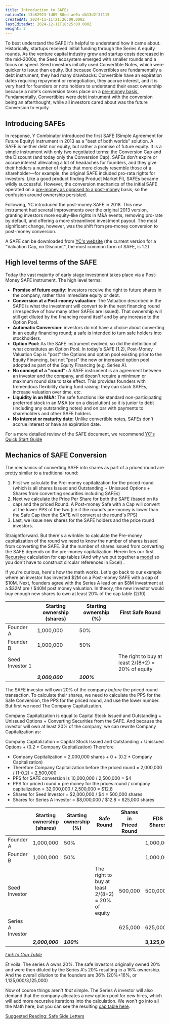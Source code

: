 ```yaml
---
title: Introduction to SAFEs
notionId: 13b82923-1d09-80ed-ae0a-db13d2f3f115
createdAt: 2024-11-11T21:26:00.000Z
lastEditedAt: 2024-12-11T18:25:00.000Z
weight: 2
---
```



To best understand the SAFE it's helpful to understand how it came about. Historically, startups received initial funding through the Series A equity rounds. As the venture capital industry grew and startup costs decreased in the mid-2000s, the Seed ecosystem emerged with smaller rounds and a focus on speed. Seed investors initially used Convertible Notes, which were quicker to issue than equity.  But because Convertibles are fundamentally a debt instrument, they had many drawbacks: Convertible have an expiration dates requiring repayment or renegotiation, they accrue interest, and it is very hard for founders or note holders to understand their exact ownership because a note's conversion takes place on a [pre-money basis.](/founders-handbook/pre-money-vs-post-money-conversion) Fundamentally, Convertibles were debt instrument with the conversion being an afterthought, while all investors cared about was the future Conversion to equity.


## Introducing SAFEs


In response, Y Combinator introduced the first SAFE (Simple Agreement for Future Equity) instrument in 2013 as a "best of both worlds" solution. A SAFE is neither debt nor equity, but rather a promise of future equity. It is a simple instrument with only two negotiated terms: the Conversion Cap and the Discount (and today only the Conversion Cap). SAFEs don't expire or accrue interest alleviating a lot of headaches for founders, and they give their holders a number of rights that more closely resemble those of a shareholder—for example, the original SAFE included pro-rata rights for investors.  Like a good product finding Product Market Fit, SAFEs became wildly successful. However, the conversion mechanics of the initial SAFE operated on a [pre-money as opposed to a post-money](/founders-handbook/pre-money-vs-post-money-conversion) basis, so the confusion around ownership persisted.


Following, YC introduced the post-money SAFE in 2018. This new instrument had several improvements over the original 2013 version, granting investors more equity-like rights in M&A events, removing pro-rate by default, and offering a more streamlined investment payout. The most significant change, however, was the shift from pre-money conversion to post-money conversion.


A SAFE can be downloaded from [YC's website](https://www.ycombinator.com/documents) (the current version for a "Valuation Cap, no Discount", the most common form of SAFE, is 1.2) 


## High level terms of the SAFE


Today the vast majority of early stage investment takes place via a Post-Money SAFE instrument.  The high level terms: 

- **Promise of future equity:** Investors receive the right to future shares in the company, rather than immediate equity or debt.
- **Conversion at a Post-money valuation:** The Valuation described in the SAFE is what the investment will convert to in the next financing round (irrespective of how many other SAFEs are issued). That ownership will still get diluted by the financing round itself and by any increase to the Option Pool.
- **Automatic Conversion:** investors do not have a choice about converting in an equity financing round; a safe is intended to turn safe holders into stockholders.
- **Option Pool:** As the SAFE instrument evolved, so did the definition of what constitutes an Option Pool. In today's SAFE (1.2),  Post-Money Valuation Cap is "post" the Options and option pool existing prior to the Equity Financing, but not "post" the new or increased option pool adopted as part of the Equity Financing (e.g. Series A).
- **No concept of a "round":** A SAFE instrument is an agreement between an investor and the company, and doesn't require a minimum or maximum round size to take effect. This provides founders with tremendous flexibility during fund raising: they can stack SAFEs, increase valuation over time, etc.
- **Liquidity in an M&A:**  The safe functions like standard non-participating preferred stock in an M&A (or on a dissolution) so it is junior to debt (including any outstanding notes) and on par with payments to shareholders and other SAFE holders
- **No interest or maturity date:** Unlike convertible notes, SAFEs don't accrue interest or have an expiration date.

For a more detailed review of the SAFE document, we recommend [YC's Quick Start Guide](https://bookface-static.ycombinator.com/assets/ycdc/Website%20User%20Guide%20Feb%202023%20-%20final-28acf9a3b938e643cc270b7da514194d5c271359be25b631b025605673fa9f95.pdf)


## Mechanics of SAFE Conversion 


The mechanics of converting SAFE into shares as part of a priced round are pretty similar to a traditional round: 

1. First we calculate the Pre-money capitalization for the priced round (which is all shares Issued and Outstanding + Unissued Options + Shares from converting securities including SAFEs)
2. Next we calculate the Price Per Share  for both the SAFE (based on its cap) and the priced Round. A Post-money Safe with a Cap will convert at the lower PPS of the two (i.e if the round's pre-money is lower than the Safe Cap then the SAFE will convert at the round's PPS)
3. Last, we issue new shares for the SAFE holders and the price round investors.

Straightforward. But there's a wrinkle: to calculate the Pre-money capitalization of the round we need to know the number of shares issued from converting the SAFE.  But the number of shares issued from converting the SAFE depends on the pre-money capitalization. Herein lies our first [Recursive](https://en.wikipedia.org/wiki/Recursion) calculation for cap tables (And why we put together a [model](https://1984.vc/docs/founders-handbook/cap-table-worksheet) so you don't have to construct circular references in Excel) .  


If you're curious, here's how the math works. Let's go back to our example where an investor has invested $2M on a Post-money SAFE with a cap of $10M.  Next, founders agree with the Series A lead on an $8M investment at a $32M pre / $40M post money valuation. In theory, the new investor would buy enough new shares to own at least 20% of the cap table (2/10)


|                 | Starting ownership (shares) | Starting ownership (%) | First Safe Round                                   |
| --------------- | --------------------------- | ---------------------- | -------------------------------------------------- |
| Founder A       | 1,000,000                   | 50%                    |                                                    |
| Founder B       | 1,000,000                   | 50%                    |                                                    |
| Seed Investor 1 |                             |                        | The right to buy at least 2/(8+2) = 20% of equity  |
|                 | _**2,000,000**_             | _**100%**_             |                                                    |


The SAFE investor will own 20% of the company _before_ the priced round transaction.  To calculate their shares, we need to calculate the PPS for the Safe Conversion,  the PPS for the priced round, and use the lower number.  But first we need The Company Capitalization.


Company Capitalization is equal to Capital Stock Issued and Outstanding + Unissued Options + Converting Securities from the SAFE.  And because the investor will own at least 20% of the company, we can rewrite Company Capitalization as:


Company Capitalization = Capital Stock Issued and Outstanding + Unissued Options +  (0.2 * Company Capitalization) 
Therefore

- Company Capitalization = 2,000,000 shares + 0 + (0.2 * Company Capitalization)
- Therefore Company Capitalization before the priced round  = 2,000,000 / (1-0.2) = 2,500,000
- PPS for SAFE conversion is 10,000,000 / 2,500,000 = $4
- PPS for priced round = pre money for the prices round / company capitalization = 32,000,000 / 2,500,000 = $12.8
- Shares for Seed Investor  = $2,000,000 / $4  = 500,000 shares
- Shares for Series A Investor = $8,000,000 / $12.8 = 625,000 shares

|                   | Starting ownership (shares) | Starting ownership (%) | Safe Round                                         | Shares in Priced Round | FDS Shares    | FDS % |
| ----------------- | --------------------------- | ---------------------- | -------------------------------------------------- | ---------------------- | ------------- | ----- |
| Founder A         | 1,000,000                   | 50%                    |                                                    |                        | 1,000,000     | 32%   |
| Founder B         | 1,000,000                   | 50%                    |                                                    |                        | 1,000,000     | 32%   |
| Seed Investor     |                             |                        | The right to buy at least 2/(8+2) = 20% of equity  | 500,000                | 500,000       | 16%   |
| Series A Investor |                             |                        |                                                    | 625,000                | 625,000       | 20%   |
|                   | _**2,000,000**_             | _**100%**_             |                                                    |                        | **3,125,000** |       |


[_Link to Cap Table_ ](https://1984.vc/docs/founders-handbook/cap-table-worksheet/#AAN4IgTg9g7gIghgFziAXAbVASwCapABhABoQEBPABwFM8BjCAWwYgDtiQW4GaUQAxCAFcW2KmAAEAQXYBnABZwwVGagCM.DZpLQWY.ZgqoMIeYuVrNWkNTC0qLBKgCs.AL5FQppSpTrL.Ehs7B1QAFjcPEwVvC39AsWDHFABmACYAOktk_AB2VI1UgE5QwtcAXRI4ABsq6BgqKqoEHgQwQSp3LFxeVXZyajpGZjYSTm48AWFRCQAhWWjzX38AkB09OQMjTwWfP0t423skl06os13lg8SwiO3z2P3rBKPUNMzNbLyC4tKKkGrarAGk0Wm0OpEcHgAJIyGTtbAAeQoCEwrBUJH6PBA9CYrHYYyxMLhVGw4iRKLR83uKBWazA.kM6DuMRpVxeNNOXkWKyC7NuZxZPOeIQ5fwBdWBzVQrXap0hvFCfUoWJkcAAZjRRlwsQBlKgk8RQlgAN2UCAgEnYmBNZu4IvycWxcEZe0e2EwMnowiStKgunpG0Zxl59pWXJ8_JDSVUTnShXjhScqmSTnjTmS2VCJHDYQThQAHOVKjUJY0pSgZVQSO7VQAjRrYPiYBrYHxoP70G301EsAAqyrwFAgMkccu6IBySoGvBkYmb6I42rwerA86khptI4tVs3CDtSXzl1WfvWmyZAsWADZUiV42yRapCnGE_mco_46.30X_iWgWWeGq1Szt.FBKAAsqwVBkK8DqPEgYAAOZNOSPYyAAChAEBVKgKzCIIs6IsiqE4a4QA)


Et voila. The series A owns 20%. The safe investors originally owned 20% and were then diluted by the Series A's 20% resulting in a 16% ownership. And the overall dilution to the founders are 36% (20%+16%, or 1,125,000/3,125,000)


Now of course things aren't _that_ simple.  The Series A investor will also demand that the company allocates a new option pool for new hires, which will add more recursive iterations into the calculation. We won't go into all the Math here, but you can see the resulting [cap table here](https://1984.vc/docs/founders-handbook/cap-table-worksheet/#AAN4IgTg9g7gIghgFziAXAbVASwCapABhABoQEBPABwFM8BjCAWwYgDtiQW4GaUR4XMVADYACAKIBrdgGcAFnDBVpqAIz51GktBZUwczBVQYQchUtUbNIamFpUWCVQFYAdAGYAHABYAbCqeevv6eTgC.RKCmisooapb4JDZ2DqoqLgBMTl5ebgDsHj4AnB7p6V4eueGR8tEW8Ym6yY4oHi65uSoehU4qxT5OhW74bqEAuiRwQkLQMMJUCDwIYACuVFUgOHgq7OTUdIzMbCSc3HgAUhCyLCIAwhBTmNKsMjXmsfEJINq6.obo1WYYnFLA1bPZmm43O5ITDYbD1lE3sCrElwagyu5vH4Aljgh4Ea8gR9QU1VIUXB4Su0VJ0aSo_F4xhMpjM5gtUEtVutNrwAJLSaSrbAAeQoCEwrGUJF2PBA9CYz2OXFl_MFVGwIlF4slL0BqE.3z0sgMRgBtRQn1RKQtBL1FpJaJtERMhP1Dut.CZIEm01gbMWKzWzp5IC8O0osukcAAZjQladeL1vCIAGrg5a1EiYFgANyUCG41vSxLlcD.yKs2Ee9GWHq0UB0RpN_2sjUdxZIiJinudVuaKihhSHhT8hV63RUmVynddKC8w.KXp9rKE8wDqxIVajACNV9gAGKCITYGJocZy1h5vQSlgAFQjeAoEGkjm5uF4uXDe140l0gilHDKngt6Bqm6bRCI7DZnmL6Fs0Hgloavymi6do.GUw7uv25ILhU47FNSS4sn6q7sig0aTL.XoUIoACyrBUGQqBuMW9SkAoADm8xaje0gAAoQPcFgkLWyy_iKYq8fqoRAA#AAN4IgTg9g7gIghgFziAXAbVASwCapABhABoQEBPABwFM8BjCAWwYgDtiQW4GaUR4XMVADYACAKIBrdgGcAFnDBVpqAIz51GktBZUwczBVQYQchUtUbNIamFpUWCVQFYAdAGYAHABYAbCqeevv6eTgC.RKCmisooapb4JDZ2DqoqLgBMTl5ebgDsHj4AnB7p6V4eueGR8tEW8Ym6yY4oHi65uSoehU4qxT5OhW74bqEAuiRwQkLQMMJUCDwIYACuVFUgOHgq7OTUdIzMbCSc3HgAUhCyLCIAwhBTmNKsMjXmsfEJINq6.obo1WYYnFLA1bPZmm43O5ITDYbD1lE3sCrElwagyu5vH4Aljgh4Ea8gR9QU1VIUXB4Su0VJ0aSo_F4xhMpjM5gtUEtVutNrwAJLSaSrbAAeQoCEwrGUJF2PBA9CYz2OXFl_MFVGwIlF4slL0BqE.3z0sgMRgBtRQn1RKQtBL1FpJaJtERMhP1Dut.CZIEm01gbMWKzWzp5IC8O0osukcAAZjQladeL1vCIAGrg5a1EiYFgANyUCG41vSxLlcD.yKs2Ee9GWHq0UB0RpN_2sjUdxZIiJinudVuaKihhSHhT8hV63RUmVynddKC8w.KXp9rKE8wDqxIVajACNV9gAGKCITYGJocZy1h5vQSlgAFQjeAoEGkjm5uF4uXDe140l0gilHDKngt6Bqm6bRCI7DZnmL6Fs0Hgloavymi6do.GUw7uv25ILhU47FNSS4sn6q7sig0aTL.XoUIoACyrBUGQqBuMW9SkAoADm8xaje0gAAoQPcFgkLWyy_iKYq8fqoRAA). 


[Suggested Reading: Safe Side Letters](/founders-handbook/safe-side-letters)

